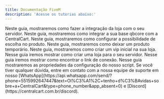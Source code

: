 ```yaml
---
title: Documentação FiveM
description: 'Acesse os tutorias abaixo:'
---
```


<Card title="Como instalar o script do FIVEM" icon="square-1" href="/fivem/instalacao" color="#25d366"> 
  Neste guia, mostraremos como fazer a integração da loja com o seu servidor.
</Card>

<Card title="Como configurar QBCore em sua loja" icon="square-2" href="/fivem/qbcore" color="#25d366"> 
  Neste guia, mostraremos como integrar a sua base qbcore com a CentralCart.
</Card>

<Card title="Como adicionar escolha de veículos/itens no produto" icon="square-3" href="/fivem/adicionar-escolhas" color="#25d366"> 
  Neste guia, mostraremos como configurar a possibilidade de escolha no produto.
</Card>

<Card title="Como deixar um produto temporário" icon="square-4" href="/general/produto-temporario" color="#25d366"> 
  Neste guia, mostraremos como deixar um produto temporário.
</Card>

<Card title="Como criar um vip inicial" icon="square-5" href="/general/vip-inicial" color="#25d366"> 
  Neste guia, mostraremos como criar um vip inicial na sua loja.
</Card>

<Card title="Como criar uma loja para seu servidor de FIVEM" icon="square-6" href="/fivem/como-criar-loja" color="#25d366"> 
  Nesse guia iremos mostrar como criar uma loja para o seu servidor.
</Card>

<Card title="Como configurar o widget de conexão" icon="square-7" href="/fivem/widget-de-conexao" color="#25d366"> 
  Nesse guia iremos mostrar como encontrar o link de conexão.
</Card>

<Card title="Como funciona a configuração do script da CENTRAL" icon="square-8" href="/general/config-cfx" color="#25d366"> 
  Nesse guia mostraremos as propriedades da configuração do nosso script.
</Card>

<Check>
Se você tiver qualquer dúvida, entre em contato com a nossa equipe de suporte
em nosso [WhatsApp](https://api.whatsapp.com/send/?phone=5515992647447&text=Ol%C3%A1%2C+tenho+d%C3%BAvidas+sobre+a+CentralCart&type=phone_number&app_absent=0) 
e [Discord](https://centralcart.com.br/discord).
</Check>

